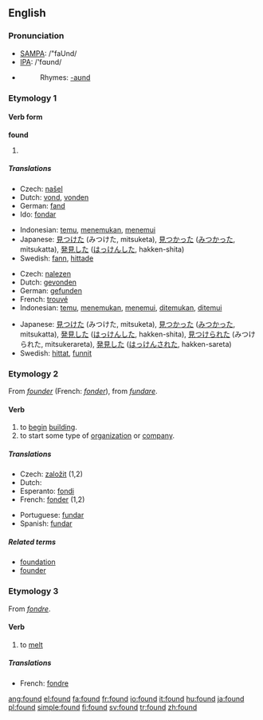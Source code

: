 ==English==

{{rank|last|here|thought|139|found|people|still|just}}

===Pronunciation===
*[[w:SAMPA|SAMPA]]: /"faUnd/
*[[w:IPA|IPA]]: /'fɑʊnd/
*{{audio|en-us-found.ogg|Audio (US)}}
*:Rhymes: [[Rhymes:English:-aʊnd|-aʊnd]]

===Etymology 1===

====Verb form====
'''found'''

# {{past of|find}}

=====Translations=====
{{trans-top|past tense}}
*Czech: [[našel]]
*Dutch: [[vond]], [[vonden]]
*German: [[fand]]
*Ido: [[fondar]]
{{trans-mid}}
*Indonesian: [[temu]], [[temu|menemukan]], [[temu|menemui]]
*Japanese: [[見つけた]] (みつけた, mitsuketa), [[見つかった]] ([[みつかった]], mitsukatta), [[発見]]した ([[はっけん]]した, hakken-shita)
*Swedish: [[fann]], [[hittade]]
{{trans-bottom}}

{{trans-top|past participle}}
*Czech: [[nalezen]]
*Dutch: [[gevonden]]
*German: [[gefunden]]
*French: [[trouvé]]
*Indonesian: [[temu]], [[temu|menemukan]], [[temu|menemui]], [[temu|ditemukan]], [[temu|ditemui]]
{{trans-mid}}
*Japanese: [[見つけた]] (みつけた, mitsuketa), [[見つかった]] ([[みつかった]], mitsukatta), [[発見]]した ([[はっけん]]した, hakken-shita), [[見つけられた]] (みつけられた, mitsukerareta), [[発見]]した ([[はっけん]]された, hakken-sareta)
*Swedish: [[hittat]], [[funnit]]
{{trans-bottom}}

===Etymology 2===
From {{OF.}} ''[[founder]]'' (French: ''[[fonder]]''), from {{L.}} ''[[fundare]]''.

====Verb====
{{en-verb}}

# to [[begin]] [[building]].
# to start some type of [[organization]] or [[company]].

=====Translations=====
{{top}}
*Czech: [[založit]] (1,2)
*Dutch: {{t+|nl|stichten}}
*Esperanto: [[fondi]]
*French: [[fonder]] (1,2)
{{mid}}
*Portuguese: [[fundar]]
*Spanish: [[fundar]]
{{bottom}}

=====Related terms=====
*[[foundation]]
*[[founder]]

===Etymology 3===
From {{MF.}} ''[[fondre]]''.

====Verb====
{{en-verb}}

# to [[melt]]

=====Translations=====
*French: [[fondre]]

[[ang:found]]
[[el:found]]
[[fa:found]]
[[fr:found]]
[[io:found]]
[[it:found]]
[[hu:found]]
[[ja:found]]
[[pl:found]]
[[simple:found]]
[[fi:found]]
[[sv:found]]
[[tr:found]]
[[zh:found]]
